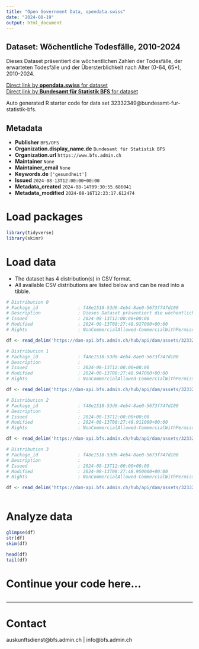 ```yaml
---
title: "Open Government Data, opendata.swiss"
date: "2024-08-19"
output: html_document
---
```


## Dataset: Wöchentliche Todesfälle, 2010-2024

Dieses Dataset präsentiert die wöchentlichen Zahlen der Todesfälle, der erwarteten Todesfälle und der Übersterblichkeit nach Alter (0-64, 65+), 2010-2024.

[Direct link by **opendata.swiss** for dataset](https://opendata.swiss/de/dataset/wochentliche-todesfalle-2010-2024)<br>
[Direct link by **Bundesamt für Statistik BFS** for dataset](https://www.bfs.admin.ch/asset/de/ts-d-14.03.04.03-wr)

Auto generated R starter code for data set 32332349@bundesamt-fur-statistik-bfs.

## Metadata

- **Publisher** `BFS/OFS`
- **Organization.display_name.de** `Bundesamt für Statistik BFS`
- **Organization.url** `https://www.bfs.admin.ch`
- **Maintainer** `None`
- **Maintainer_email** `None`
- **Keywords.de** `['gesundheit']`
- **Issued** `2024-08-13T12:00:00+00:00`
- **Metadata_created** `2024-08-14T09:30:55.686041`
- **Metadata_modified** `2024-08-16T12:23:17.612474`


# Load packages

```r

library(tidyverse)
library(skimr)

```

# Load data

-   The dataset has 4 distribution(s) in CSV format.
-   All available CSV distributions are listed below and can be read into a tibble.

```r

# Distribution 0
# Package_id               : f48e1518-53d6-4eb4-8ae0-5673f747d100
# Description              : Dieses Dataset präsentiert die wöchentlichen Zahlen der Todesfälle, der erwarteten Todesfälle und der Übersterblichkeit nach Alter (0-64, 65+), 2010-2024.
# Issued                   : 2024-08-13T12:00:00+00:00
# Modified                 : 2024-08-13T08:27:48.927000+00:00
# Rights                   : NonCommercialAllowed-CommercialWithPermission-ReferenceRequired

df <- read_delim('https://dam-api.bfs.admin.ch/hub/api/dam/assets/32332357/master')

# Distribution 1
# Package_id               : f48e1518-53d6-4eb4-8ae0-5673f747d100
# Description              : 
# Issued                   : 2024-08-13T12:00:00+00:00
# Modified                 : 2024-08-13T08:27:48.947000+00:00
# Rights                   : NonCommercialAllowed-CommercialWithPermission-ReferenceRequired

df <- read_delim('https://dam-api.bfs.admin.ch/hub/api/dam/assets/32332364/master')

# Distribution 2
# Package_id               : f48e1518-53d6-4eb4-8ae0-5673f747d100
# Description              : 
# Issued                   : 2024-08-13T12:00:00+00:00
# Modified                 : 2024-08-13T08:27:48.911000+00:00
# Rights                   : NonCommercialAllowed-CommercialWithPermission-ReferenceRequired

df <- read_delim('https://dam-api.bfs.admin.ch/hub/api/dam/assets/32332373/master')

# Distribution 3
# Package_id               : f48e1518-53d6-4eb4-8ae0-5673f747d100
# Description              : 
# Issued                   : 2024-08-13T12:00:00+00:00
# Modified                 : 2024-08-13T08:27:48.950000+00:00
# Rights                   : NonCommercialAllowed-CommercialWithPermission-ReferenceRequired

df <- read_delim('https://dam-api.bfs.admin.ch/hub/api/dam/assets/32332370/master')



```

# Analyze data

```r

glimpse(df)
str(df)
skim(df)

head(df)
tail(df)

```

# Continue your code here...

```r

```

------------------------------------------------------------------------

# Contact

auskunftsdienst@bfs.admin.ch | info@bfs.admin.ch

